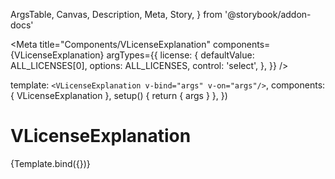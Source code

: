  ArgsTable,
  Canvas,
  Description,
  Meta,
  Story,
} from '@storybook/addon-docs'



<Meta
  title="Components/VLicenseExplanation"
  components={VLicenseExplanation}
  argTypes={{
    license: {
      defaultValue: ALL_LICENSES[0],
      options: ALL_LICENSES,
      control: 'select',
    },
  }}
/>

  template: `<VLicenseExplanation v-bind="args" v-on="args"/>`,
  components: { VLicenseExplanation },
  setup() {
    return { args }
  },
})

# VLicenseExplanation

<Description of={VLicenseExplanation} />

<ArgsTable of={VLicenseExplanation} />

<Canvas>
  <Story name="Default">{Template.bind({})}</Story>
</Canvas>
